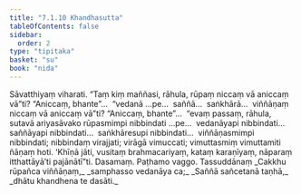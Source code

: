 ```yaml
---
title: "7.1.10 Khandhasutta"
tableOfContents: false
sidebar:
  order: 2
type: "tipitaka"
basket: "su"
book: "nida"
---
```



<DynamicBreadcrumb />

<Division number="197" book="nida">

<Paragraph number="1132" book="nida">
Sāvatthiyaṃ viharati. “Taṃ kiṃ maññasi, rāhula, rūpaṃ niccaṃ vā aniccaṃ vā”ti? “Aniccaṃ, bhante”…  “vedanā …pe…  saññā…  saṅkhārā…  viññāṇaṃ niccaṃ vā aniccaṃ vā”ti? “Aniccaṃ, bhante”…  “evaṃ passaṃ, rāhula, sutavā ariyasāvako rūpasmimpi nibbindati …pe…  vedanāyapi nibbindati…  saññāyapi nibbindati…  saṅkhāresupi nibbindati…  viññāṇasmimpi nibbindati; nibbindaṃ virajjati; virāgā vimuccati; vimuttasmiṃ vimuttamiti ñāṇaṃ hoti. ‘Khīṇā jāti, vusitaṃ brahmacariyaṃ, kataṃ karaṇīyaṃ, nāparaṃ itthattāyā’ti pajānātī”ti.

</Paragraph>
</Division>

<Paragraph number="1133" type="center" book="nida">
Dasamaṃ.



</Paragraph>

<Paragraph number="1134" type="center" book="nida">
Paṭhamo vaggo.



</Paragraph>

<Paragraph number="1135" type="center" book="nida">
Tassuddānaṃ


</Paragraph>

<Paragraph number="1136" type="verses" book="nida">
_Cakkhu rūpañca viññāṇaṃ,_  
_samphasso vedanāya ca;_  
_Saññā sañcetanā taṇhā,_  
_dhātu khandhena te dasāti._
</Paragraph>